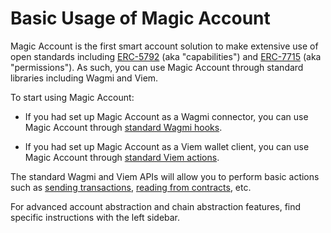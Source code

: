 # Basic Usage of Magic Account

Magic Account is the first smart account solution to make extensive use of open standards including [ERC-5792](/magic-account/knowledge-base/capabilities) (aka "capabilities") and [ERC-7715](/magic-account/knowledge-base/permissions) (aka "permissions").  As such, you can use Magic Account through standard libraries including Wagmi and Viem.

To start using Magic Account:

- If you had set up Magic Account as a Wagmi connector, you can use Magic Account through [standard Wagmi hooks](https://wagmi.sh/react/api/hooks).

- If you had set up Magic Account as a Viem wallet client, you can use Magic Account through [standard Viem actions](https://viem.sh/docs/actions/wallet/introduction).

The standard Wagmi and Viem APIs will allow you to perform basic actions such as [sending transactions](https://wagmi.sh/react/guides/send-transaction), [reading from contracts](https://wagmi.sh/react/guides/read-from-contract), etc.

For advanced account abstraction and chain abstraction features, find specific instructions with the left sidebar.